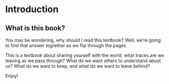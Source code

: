 
# Introduction

## What is this book?

You may be wondering, why should I read this textbook? Well, we're going to find that answer togrether as we flip through the pages.

This is a textbook about sharing yourself with the world: what traces are we leaving as we pass through? What do we want others to understand about us? What do we want to keep, and what do we want to leave behind?

Enjoy!
